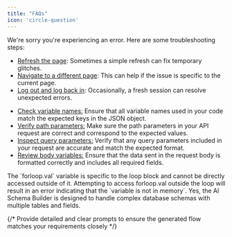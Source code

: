 ```yaml
---
title: "FAQs" 
icon: 'circle-question'
---
```


<Accordion title="Displays an Error Page Due to Unexpected Errors">

We're sorry you're experiencing an error. Here are some troubleshooting steps:

- <ins>Refresh the page</ins>: Sometimes a simple refresh can fix temporary glitches.
- <ins>Navigate to a different page</ins>: This can help if the issue is specific to the current page.
- <ins>Log out and log back in</ins>: Occasionally, a fresh session can resolve unexpected errors.

</Accordion>

<Accordion title="ERROR: Key not present in json object">

- <ins>Check variable names:</ins> Ensure that all variable names used in your code match the expected keys in the JSON object.
- <ins>Verify path parameters:</ins> Make sure the path parameters in your API request are correct and correspond to the expected values.
- <ins>Inspect query parameters:</ins> Verify that any query parameters included in your request are accurate and match the expected format.
- <ins>Review body variables:</ins> Ensure that the data sent in the request body is formatted correctly and includes all required fields.

</Accordion>

<Accordion title="Can `loop.val` be accessed outside the loop">
The `forloop.val` variable is specific to the loop block and cannot be directly accessed outside of it. Attempting to access forloop.val outside the loop will result in an error indicating that the `variable is not in memory`.
</Accordion>

<Accordion title="Can the AI Schema Builder handle complex database schemas?">
Yes, the AI Schema Builder is designed to handle complex database schemas with multiple tables and fields.
</Accordion>

{/* <Accordion title="How to use Magic AI - Flow Generator effectively">
Provide detailed and clear prompts to ensure the generated flow matches your requirements closely
</Accordion> */}